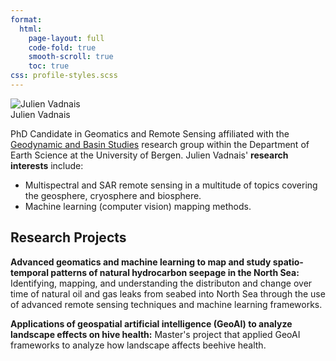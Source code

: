 ```yaml
---
format:
  html:
    page-layout: full
    code-fold: true
    smooth-scroll: true
    toc: true
css: profile-styles.scss
---
```


<!-- load Bootstrap Icons once (for the social icons) -->
<link rel="stylesheet" href="https://cdn.jsdelivr.net/npm/bootstrap-icons@1.11.3/font/bootstrap-icons.css">

```{=html}
<div class="profile-container">
  <!-- Profile Photo Section -->
  <div class="profile-photo-section">
    <img src="img/julien.jpg" alt="Julien Vadnais" class="profile-image">
   
   <div class="profile-social">
      <a href="julien.vadnais@uib.no" aria-label="Email"><i class="bi bi-envelope-fill"></i></a>
      <a href="https://www.researchgate.net/profile/Julien-Vadnais" target="_blank" rel="noopener" aria-label="Google Scholar"><i class="bi bi-mortarboard-fill"></i></a>
      <a href="https://orcid.org/0009-0003-2680-8841" target="_blank" rel="noopener" aria-label="ORCID"><i class="bi bi-person-badge"></i></a>
      <a href="https://www.linkedin.com/in/julien-vadnais-7400a8238/" target="_blank" rel="noopener" aria-label="LinkedIn"><i class="bi bi-linkedin"></i></a>
      <a href="https://www4.uib.no/en/find-employees/Julien.Vadnais" target="_blank" rel="noopener" aria-label="Website"><i class="bi bi-globe2"></i></a>
    </div>
  </div>

  <!-- Main Content Section -->
  <div class="profile-content">
    <!-- Profile Header -->
    <div class="profile-header">
      <div class="profile-name">Julien Vadnais</div>
    </div>
    
    <!-- Profile Description -->
    <div class="profile-description">
      <p>PhD Candidate in Geomatics and Remote Sensing affiliated with the <a href="https://www4.uib.no/en/research/research-groups/geodynamics-and-basin-studies">Geodynamic and Basin Studies</a> research group within the Department of Earth Science at the University of Bergen. Julien Vadnais' <strong>research interests</strong> include:</p>
      
      <ul class="mb-0">
        <li>Multispectral and SAR remote sensing in a multitude of topics covering the geosphere, cryosphere and biosphere.</li>
        <li>Machine learning (computer vision) mapping methods.</li>
      </ul>
    </div>

    <!-- Research Projects Section -->
    <div class="page-header">
      <h2>Research Projects</h2>
    </div>

    <div class="members-background-box">
      <p><strong>Advanced geomatics and machine learning to map and study spatio-temporal patterns of natural hydrocarbon seepage in the North Sea:</strong> Identifying, mapping, and understanding the distributon and change over time of natural oil and gas leaks from seabed into North Sea through the use of advanced remote sensing techniques and machine learning frameworks.</p>
    </div>

    <div class="members-background-box">
      <p><strong>Applications of geospatial artificial intelligence (GeoAI) to analyze landscape effects on hive health:</strong> Master's project that applied GeoAI frameworks to analyze how landscape affects beehive health.</p>
    </div>
  </div>
</div>
```

